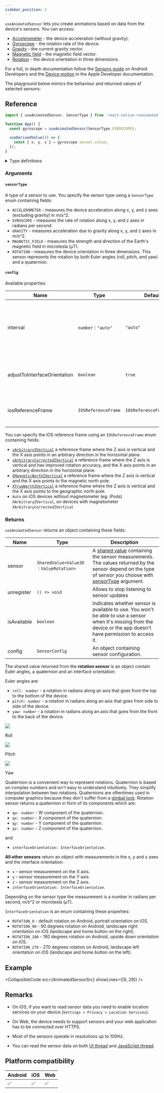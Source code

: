 ```yaml
---
sidebar_position: 2
---
```


`useAnimatedSensor` lets you create animations based on data from the device's sensors. You can access:

- [Accelerometer](/docs/device/useAnimatedSensor#accelerometer) - the device acceleration (without gravity).
- [Gyroscope](/docs/device/useAnimatedSensor#gyroscope) - the rotation rate of the device.
- [Gravity](/docs/device/useAnimatedSensor#gravity) - the current gravity vector.
- [Magnetic field](/docs/device/useAnimatedSensor#magnetic-field) - the magnetic field vector.
- [Rotation](/docs/device/useAnimatedSensor#rotation) - the device orientation in three dimensions.

For a full, in depth documentation follow the [Sensors guide](https://developer.android.com/guide/topics/sensors/sensors_overview) on Android Developers and the [Device motion](https://developer.apple.com/documentation/coremotion/getting_processed_device-motion_data) in the Apple Developer documentation.

The playground below mimics the behaviour and returned values of selected sensors:


<InteractivePlayground usePlayground={useAnimatedSensorPlayground} />

## Reference

```javascript
import { useAnimatedSensor, SensorType } from 'react-native-reanimated';

function App() {
  const gyroscope = useAnimatedSensor(SensorType.GYROSCOPE);

  useDerivedValue(() => {
    const { x, y, z } = gyroscope.sensor.value;
  });
}
```

<details>
<summary>Type definitions</summary>

```typescript
// --- Function declaration ---

function useAnimatedSensor(
  sensorType: SensorType,
  config?: Partial<SensorConfig>
): AnimatedSensor<ValueRotation | Value3D>;

// --- Configuration types ---

enum SensorType {
  ACCELEROMETER = 1,
  GYROSCOPE = 2,
  GRAVITY = 3,
  MAGNETIC_FIELD = 4,
  ROTATION = 5,
}

type SensorConfig = {
  interval: number | 'auto';
  adjustToInterfaceOrientation: boolean;
  iosReferenceFrame: IOSReferenceFrame;
};

enum IOSReferenceFrame {
  XArbitraryZVertical,
  XArbitraryCorrectedZVertical,
  XMagneticNorthZVertical,
  XTrueNorthZVertical,
  Auto,
}

// --- Return types ---

type AnimatedSensor<T extends Value3D | ValueRotation> = {
  sensor: SharedValue<T>;
  unregister: () => void;
  isAvailable: boolean;
  config: SensorConfig;
};

type Value3D = {
  x: number;
  y: number;
  z: number;
  interfaceOrientation: InterfaceOrientation;
};

type ValueRotation = {
  qw: number;
  qx: number;
  qy: number;
  qz: number;
  yaw: number;
  pitch: number;
  roll: number;
  interfaceOrientation: InterfaceOrientation;
};

enum InterfaceOrientation {
  ROTATION_0 = 0,
  ROTATION_90 = 90,
  ROTATION_180 = 180,
  ROTATION_270 = 270,
}
```

</details>

### Arguments

#### `sensorType`

A type of a sensor to use. You specify the sensor type using a `SensorType` enum containing fields:

- `ACCELEROMETER` - measures the device acceleration along x, y, and z axes (excluding gravity) in m/s^2.
- `GYROSCOPE` - measures the rate of rotation along x, y, and z axes in radians per second.
- `GRAVITY` - measures acceleration due to gravity along x, y, and z axes in m/s^2.
- `MAGNETIC_FIELD` - measures the strength and direction of the Earth's magnetic field in microtesla (μT).
- `ROTATION` - measures the device orientation in three dimensions. This sensor represents the rotation by both Euler angles (roll, pitch, and yaw) and a quaternion.

#### `config` <Optional />

Available properties:

| Name                         | Type                | Default                  | Description                                                                             |
| ---------------------------- | ------------------- | ------------------------ | --------------------------------------------------------------------------------------- |
| interval                     | `number｜"auto"`    | `"auto"`                 | Time in milliseconds between sensor readings. `"auto"` matches the device refresh rate. |
| adjustToInterfaceOrientation | `boolean`           | `true`                   | Whether to adjust measurements to the current interface orientation.                    |
| iosReferenceFrame            | `IOSReferenceFrame` | `IOSReferenceFrame.Auto` | The frame of reference for device's sensors on iOS.                                     |

You can specify the iOS reference frame using an `IOSReferenceFrame` enum containing fields:

- [`xArbitraryZVertical`](https://developer.apple.com/documentation/coremotion/cmattitudereferenceframe/1615953-xarbitraryzvertical) a reference frame where the Z axis is vertical and the X axis points in an arbitrary direction in the horizontal plane.
- [`xArbitraryCorrectedZVertical`](https://developer.apple.com/documentation/coremotion/cmattitudereferenceframe/1615969-xarbitrarycorrectedzvertical) a reference frame where the Z axis is vertical and has improved rotation accuracy, and the X axis points in an arbitrary direction in the horizontal plane.
- [`XMagneticNorthZVertical`](https://developer.apple.com/documentation/coremotion/cmattitudereferenceframe/1616123-xmagneticnorthzvertical) a reference frame where the Z axis is vertical and the X axis points to the magnetic north pole.
- [`XTrueNorthZVertical`](https://developer.apple.com/documentation/coremotion/cmattitudereferenceframe/1616019-xtruenorthzvertical) a reference frame where the Z axis is vertical and the X axis points to the geographic north pole.
- `Auto` on iOS devices without magnetometer (eg. iPods) `XArbitraryZVertical`, on devices with magnetometer `XArbitraryCorrectedZVertical`

### Returns

`useAnimatedSensor` returns an object containing these fields:

| Name        | Type                                  | Description                                                                                                                                                                                                                                     |
| ----------- | ------------------------------------- | ----------------------------------------------------------------------------------------------------------------------------------------------------------------------------------------------------------------------------------------------- |
| sensor      | `SharedValue<Value3D｜ValueRotation>` | A [shared value](/docs/fundamentals/glossary#shared-value) containing the sensor measurements. The values returned by the sensor depend on the type of sensor you choose with [sensorType](/docs/device/useAnimatedSensor#sensortype) argument. |
| unregister  | `() => void`                          | Allows to stop listening to sensor updates                                                                                                                                                                                                      |
| isAvailable | `boolean`                             | Indicates whether sensor is available to use. You won't be able to use a sensor when it's missing from the device or the app doesn't have permission to access it.                                                                              |
| config      | `SensorConfig`                        | An object containing sensor configuration.                                                                                                                                                                                                      |

The shared value returned from the **rotation sensor** is an object contain Euler angles, a quaternion and an interface orientation:

Euler angles are:

- `roll: number` - a rotation in radians along an axis that goes from the top to the bottom of the device.
- `pitch: number` - a rotation in radians along an axis that goes from side to side of the device.
- `yaw: number` - a rotation in radians along an axis that goes from the front to the back of the device.


<div style={{display: "flex", justifyContent: "center", textAlign: "center"}}>

<div style={{ maxWidth: 200 }}>
  <img src={useBaseUrl('/img/rotation/roll.gif')} />
  <p>Roll</p>
</div>
<div style={{ maxWidth: 200 }}>
  <img src={useBaseUrl('/img/rotation/pitch.gif')} />
  <p>Pitch</p>
</div>
<div style={{ maxWidth: 200 }}>
  <img src={useBaseUrl('/img/rotation/yaw.gif')} />
  <p>Yaw</p>
</div>

</div>

Quaternion is a convenient way to represent rotations. Quaternion is based on complex numbers and isn't easy to understand intuitively. They simplify interpolation between two rotations.
Quaternions are oftentimes used in computer graphics because they don't suffer from a [gimbal lock](https://en.wikipedia.org/wiki/Gimbal_lock). Rotation sensor returns a quaternion in form of its components which are:

- `qw: number` - W component of the quaternion.
- `qx: number` - X component of the quaternion.
- `qy: number` - Y component of the quaternion.
- `qz: number` - Z component of the quaternion.

and

- `interfaceOrientation: InterfaceOrientation`.

**All other sensors** return an object with measurements in the x, y and z axes and the interface orientation:

- `x` - sensor measurement on the X axis.
- `y` - sensor measurement on the Y axis.
- `z` - sensor measurement on the Z axis.
- `interfaceOrientation: InterfaceOrientation`.

Depending on the sensor type the measurement is a number in radians per second, m/s^2 or microtesla (μT).

`InterfaceOrientation` is an enum containing these properties:

- `ROTATION_0` - default rotation on Android, portrait orientation on iOS.
- `ROTATION_90` - 90 degrees rotation on Android, landscape right orientation on iOS (landscape and home button on the right).
- `ROTATION_180` - 180 degrees rotation on Android, upside down orientation on iOS.
- `ROTATION_270` - 270 degrees rotation on Android, landscape left orientation on iOS (landscape and home button on the left).

## Example


<CollapsibleCode src={AnimatedSensorSrc} showLines={[9, 29]} />

## Remarks

- On iOS, if you want to read sensor data you need to enable location services on your device (`Settings > Privacy > Location Services`).

- On Web, the device needs to support sensors and your web application has to be connected over HTTPS.

- Most of the sensors operate in resolutions up to 100Hz.

- You can read the sensor data on both [UI thread](/docs/fundamentals/glossary#ui-thread) and [JavaScript thread](/docs/fundamentals/glossary#javascript-thread).

## Platform compatibility

<div className="compatibility">

| Android | iOS | Web |
| ------- | --- | --- |
| ✅      | ✅  | ✅  |

</div>
